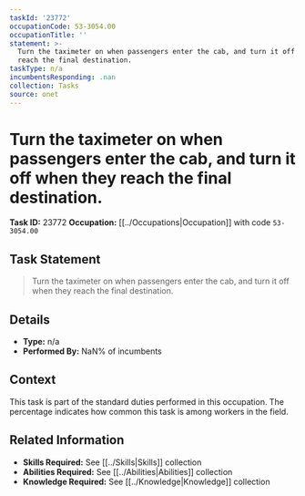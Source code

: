 ```yaml
---
taskId: '23772'
occupationCode: 53-3054.00
occupationTitle: ''
statement: >-
  Turn the taximeter on when passengers enter the cab, and turn it off when they
  reach the final destination.
taskType: n/a
incumbentsResponding: .nan
collection: Tasks
source: onet
---
```

# Turn the taximeter on when passengers enter the cab, and turn it off when they reach the final destination.

**Task ID:** 23772
**Occupation:** [[../Occupations|Occupation]] with code `53-3054.00`

## Task Statement

> Turn the taximeter on when passengers enter the cab, and turn it off when they reach the final destination.

## Details

- **Type:** n/a
- **Performed By:** NaN% of incumbents

## Context

This task is part of the standard duties performed in this occupation. The percentage indicates how common this task is among workers in the field.

## Related Information

- **Skills Required:** See [[../Skills|Skills]] collection
- **Abilities Required:** See [[../Abilities|Abilities]] collection
- **Knowledge Required:** See [[../Knowledge|Knowledge]] collection
